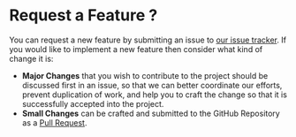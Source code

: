 # Request a Feature ?

You can request a new feature by submitting an issue to [our issue tracker](https://github.com/G-Research/consuldotnet/issues).
If you would like to implement a new feature then consider what kind of change it is:

* **Major Changes** that you wish to contribute to the project should be discussed first in an issue, so that we can better coordinate our efforts,
prevent duplication of work, and help you to craft the change so that it is successfully accepted into the project.
* **Small Changes** can be crafted and submitted to the GitHub Repository as a [Pull Request](https://github.com/G-Research/consuldotnet/pulls).

